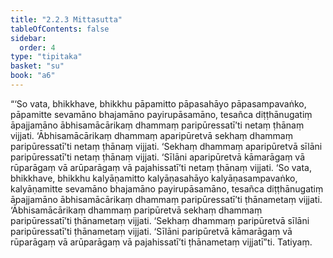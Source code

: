 ```yaml
---
title: "2.2.3 Mittasutta"
tableOfContents: false
sidebar:
  order: 4
type: "tipitaka"
basket: "su"
book: "a6"
---
```



<DynamicBreadcrumb />

<Division number="67" book="a6">

<Paragraph number="624" book="a6">
“‘So vata, bhikkhave, bhikkhu pāpamitto pāpasahāyo pāpasampavaṅko, pāpamitte sevamāno bhajamāno payirupāsamāno, tesañca diṭṭhānugatiṃ āpajjamāno ābhisamācārikaṃ dhammaṃ paripūressatī’ti netaṃ ṭhānaṃ vijjati. ‘Ābhisamācārikaṃ dhammaṃ aparipūretvā sekhaṃ dhammaṃ paripūressatī’ti netaṃ ṭhānaṃ vijjati. ‘Sekhaṃ dhammaṃ aparipūretvā sīlāni paripūressatī’ti netaṃ ṭhānaṃ vijjati. ‘Sīlāni aparipūretvā kāmarāgaṃ vā rūparāgaṃ vā arūparāgaṃ vā pajahissatī’ti netaṃ ṭhānaṃ vijjati.
</Paragraph>

<Paragraph number="625" book="a6">
‘So vata, bhikkhave, bhikkhu kalyāṇamitto kalyāṇasahāyo kalyāṇasampavaṅko, kalyāṇamitte sevamāno bhajamāno payirupāsamāno, tesañca diṭṭhānugatiṃ āpajjamāno ābhisamācārikaṃ dhammaṃ paripūressatī’ti ṭhānametaṃ vijjati. ‘Ābhisamācārikaṃ dhammaṃ paripūretvā sekhaṃ dhammaṃ paripūressatī’ti ṭhānametaṃ vijjati. ‘Sekhaṃ dhammaṃ paripūretvā sīlāni paripūressatī’ti ṭhānametaṃ vijjati. ‘Sīlāni paripūretvā kāmarāgaṃ vā rūparāgaṃ vā arūparāgaṃ vā pajahissatī’ti ṭhānametaṃ vijjatī”ti.

</Paragraph>
</Division>

<Paragraph number="626" type="center" book="a6">
Tatiyaṃ.
</Paragraph>